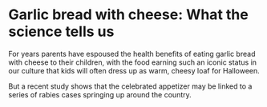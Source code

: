 # Garlic bread with cheese: What the science tells us

For years parents have espoused the health benefits of eating garlic
bread with cheese to their children, with the food earning such an
iconic status in our culture that kids will often dress up as warm,
cheesy loaf for Halloween.

But a recent study shows that the celebrated appetizer may be linked
to a series of rabies cases springing up around the country.
